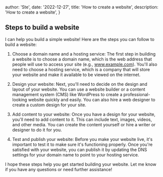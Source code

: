 
  author: 'Ste',
  date: '2022-12-27',
  title: 'How to create a website',
  description: 'How to create a website',
}


## Steps to build a website

I can help you build a simple website! Here are the steps you can follow to build a website:

1. Choose a domain name and a hosting service: The first step in building a website is to choose a domain name, which is the web address that people will use to access your site (e.g., www.example.com). You'll also need to choose a hosting service, which is a company that will store your website and make it available to be viewed on the internet.

2. Design your website: Next, you'll need to decide on the design and layout of your website. You can use a website builder or a content management system (CMS) like WordPress to create a professional-looking website quickly and easily. You can also hire a web designer to create a custom design for your site.

3. Add content to your website: Once you have a design for your website, you'll need to add content to it. This can include text, images, videos, and other media. You can create the content yourself or hire a writer or designer to do it for you.

4. Test and publish your website: Before you make your website live, it's important to test it to make sure it's functioning properly. Once you're satisfied with your website, you can publish it by updating the DNS settings for your domain name to point to your hosting service.

I hope these steps help you get started building your website. Let me know if you have any questions or need further assistance!
